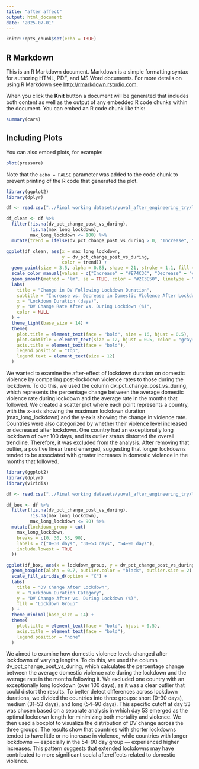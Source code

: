---
title: "after affect"
output: html_document
date: "2025-07-01"
---

```{r setup, include=FALSE}
knitr::opts_chunk$set(echo = TRUE)
```

## R Markdown

This is an R Markdown document. Markdown is a simple formatting syntax for authoring HTML, PDF, and MS Word documents. For more details on using R Markdown see <http://rmarkdown.rstudio.com>.

When you click the **Knit** button a document will be generated that includes both content as well as the output of any embedded R code chunks within the document. You can embed an R code chunk like this:

```{r cars}
summary(cars)
```

## Including Plots

You can also embed plots, for example:

```{r pressure, echo=FALSE}
plot(pressure)
```

Note that the `echo = FALSE` parameter was added to the code chunk to prevent printing of the R code that generated the plot.
```{r}
library(ggplot2)
library(dplyr)

df <- read.csv("../Final working datasets/yuval_after_engineering_try/lockdown_summary_aftereffects.csv")

df_clean <- df %>%
  filter(!is.na(dv_pct_change_post_vs_during),
         !is.na(max_long_lockdown),
         max_long_lockdown <= 100) %>%
  mutate(trend = ifelse(dv_pct_change_post_vs_during > 0, "Increase", "Decrease"))

ggplot(df_clean, aes(x = max_long_lockdown,
                     y = dv_pct_change_post_vs_during,
                     color = trend)) +
  geom_point(size = 3.5, alpha = 0.85, shape = 21, stroke = 1.1, fill = "white") +
  scale_color_manual(values = c("Increase" = "#E74C3C", "Decrease" = "#3498DB")) +
  geom_smooth(method = "lm", se = TRUE, color = "#2C3E50", linetype = "solid", size = 1.5) +
  labs(
    title = "Change in DV Following Lockdown Duration",
    subtitle = "Increase vs. Decrease in Domestic Violence After Lockdown Compared to During",
    x = "Lockdown Duration (days)",
    y = "DV Change Rate After vs. During Lockdown (%)",
    color = NULL
  ) +
  theme_light(base_size = 14) +
  theme(
    plot.title = element_text(face = "bold", size = 16, hjust = 0.5),
    plot.subtitle = element_text(size = 12, hjust = 0.5, color = "gray30"),
    axis.title = element_text(face = "bold"),
    legend.position = "top",
    legend.text = element_text(size = 12)
  )


```
We wanted to examine the after-effect of lockdown duration on domestic violence by comparing post-lockdown violence rates to those during the lockdown. To do this, we used the column dv_pct_change_post_vs_during, which represents the percentage change between the average domestic violence rate during lockdown and the average rate in the months that followed. We created a scatter plot where each point represents a country, with the x-axis showing the maximum lockdown duration (max_long_lockdown) and the y-axis showing the change in violence rate. Countries were also categorized by whether their violence level increased or decreased after lockdown. One country had an exceptionally long lockdown of over 100 days, and its outlier status distorted the overall trendline. Therefore, it was excluded from the analysis. After removing that outlier, a positive linear trend emerged, suggesting that longer lockdowns tended to be associated with greater increases in domestic violence in the months that followed.


```{r}
library(ggplot2)
library(dplyr)
library(viridis)

df <- read.csv("../Final working datasets/yuval_after_engineering_try/lockdown_summary_aftereffects.csv")

df_box <- df %>%
  filter(!is.na(dv_pct_change_post_vs_during),
         !is.na(max_long_lockdown),
         max_long_lockdown <= 90) %>%   
  mutate(lockdown_group = cut(
    max_long_lockdown,
    breaks = c(0, 30, 53, 90),
    labels = c("0–30 days", "31–53 days", "54–90 days"),
    include.lowest = TRUE
  ))

ggplot(df_box, aes(x = lockdown_group, y = dv_pct_change_post_vs_during, fill = lockdown_group)) +
  geom_boxplot(alpha = 0.7, outlier.color = "black", outlier.size = 2) +
  scale_fill_viridis_d(option = "C") +
  labs(
    title = "DV Change After Lockdown",
    x = "Lockdown Duration Category",
    y = "DV Change After vs. During Lockdown (%)",
    fill = "Lockdown Group"
  ) +
  theme_minimal(base_size = 14) +
  theme(
    plot.title = element_text(face = "bold", hjust = 0.5),
    axis.title = element_text(face = "bold"),
    legend.position = "none"
  )


```

We aimed to examine how domestic violence levels changed after lockdowns of varying lengths. To do this, we used the column dv_pct_change_post_vs_during, which calculates the percentage change between the average domestic violence rate during the lockdown and the average rate in the months following it. We excluded one country with an exceptionally long lockdown (over 100 days), as it was a clear outlier that could distort the results. To better detect differences across lockdown durations, we divided the countries into three groups: short (0–30 days), medium (31–53 days), and long (54–90 days). This specific cutoff at day 53 was chosen based on a separate analysis in which day 53 emerged as the optimal lockdown length for minimizing both mortality and violence. We then used a boxplot to visualize the distribution of DV change across the three groups. The results show that countries with shorter lockdowns tended to have little or no increase in violence, while countries with longer lockdowns — especially in the 54–90 day group — experienced higher increases. This pattern suggests that extended lockdowns may have contributed to more significant social aftereffects related to domestic violence.

